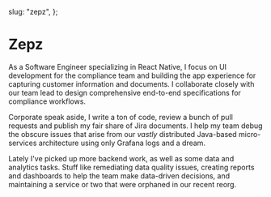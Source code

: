 
  slug: "zepz",
};

# Zepz

As a Software Engineer specializing in React Native, I focus on UI development for the compliance team and building the app experience for capturing customer information and documents. I collaborate closely with our team lead to design comprehensive end-to-end specifications for compliance workflows.

Corporate speak aside, I write a ton of code, review a bunch of pull requests and publish my fair share of Jira documents. I help my team debug the obscure issues that arise from our *vastly* distributed Java-based micro-services architecture using only Grafana logs and a dream. 

Lately I've picked up more backend work, as well as some data and analytics tasks. Stuff like remediating data quality issues, creating reports and dashboards to help the team make data-driven decisions, and maintaining a service or two that were orphaned in our recent reorg.

